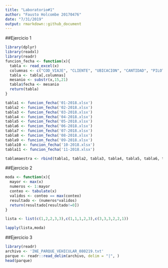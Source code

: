 ```yaml
---
title: "Laboratorio#1"
author: "Fausto Holcombe 20170476"
date: "7/31/2019"
output: rmarkdown::github_document
---
```

##Ejercicio 1
```r
library(dplyr)
library(readxl)
library(readr)
funcion_fecha <- function(x){
  tabla <- read_excel(x)
  columnas <- c("COD_VIAJE", "CLIENTE", "UBICACION", "CANTIDAD", "PILOTO", "Q", "CREDITO", "UNIDAD")
  tabla <- tabla[,columnas]
  mesanio <- substr(x,15,21)
  tabla$fecha <- mesanio
  return(tabla)
}

tabla1 <- funcion_fecha('01-2018.xlsx')
tabla2 <- funcion_fecha('02-2018.xlsx')
tabla3 <- funcion_fecha('03-2018.xlsx')
tabla4 <- funcion_fecha('04-2018.xlsx')
tabla5 <- funcion_fecha('05-2018.xlsx')
tabla6 <- funcion_fecha('06-2018.xlsx')
tabla7 <- funcion_fecha('07-2018.xlsx')
tabla8 <- funcion_fecha('08-2018.xlsx')
tabla9 <- funcion_fecha('09-2018.xlsx')
tabla10 <- funcion_fecha('10-2018.xlsx')
tabla11 <- funcion_fecha('11-2018.xlsx')

tablamaestra <- rbind(tabla1, tabla2, tabla3, tabla4, tabla5, tabla6, tabla7, tabla8, tabla9, tabla10, tabla11)
```
##Ejercicio 2
```r
moda <- function(x){
  mayor <- max(x)
  numeros <- 1:mayor
  conteo <- tabulate(x)
  validos <- conteo == max(conteo)
  resultado <- (numeros*validos)
  return(resultado[resultado!=0])
}

lista <- list(c(1,2,2,3,3),c(1,1,1,2,3),c(3,3,3,2,2,1))

lapply(lista,moda)
```
##Ejercicio 3
```r
library(readr)
archivo <- 'INE_PARQUE_VEHICULAR_080219.txt'
parque <- readr::read_delim(archivo, delim = "|", )
head(parque)
```

